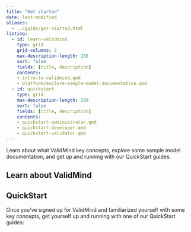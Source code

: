 ```yaml
---
title: "Get started"
date: last-modified
aliases:
  - ../guide/get-started.html
listing:
  - id: learn-validmind
    type: grid
    grid-columns: 2
    max-description-length: 250
    sort: false
    fields: [title, description]
    contents:
    - intro-to-validmind.qmd
    - platform/explore-sample-model-documentation.qmd
  - id: quickstart
    type: grid
    max-description-length: 250
    sort: false
    fields: [title, description]
    contents:
    - quickstart-administrator.qmd
    - quickstart-developer.qmd
    - quickstart-validator.qmd
---
```


Learn about what ValidMind key concepts, explore some sample model documentation, and get up and running with our QuickStart guides.

## Learn about ValidMind

:::{#learn-validmind}
:::

## QuickStart

Once you've signed up for ValidMind and familiarized yourself with some key concepts, get yourself up and running with one of our QuickStart guides:

:::{#quickstart}
:::